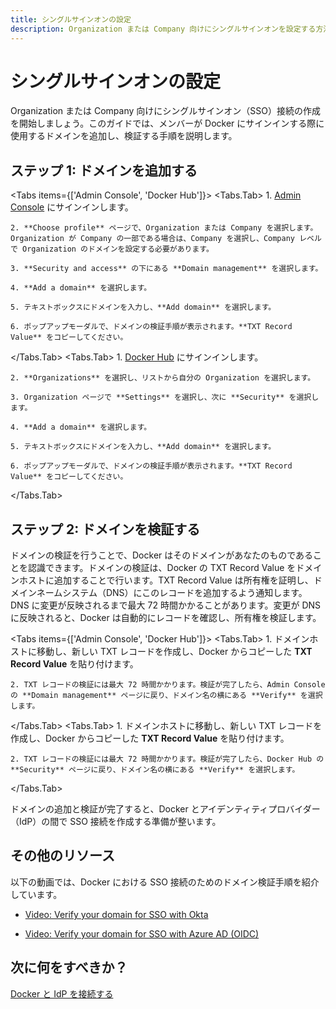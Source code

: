 ```yaml
---
title: シングルサインオンの設定
description: Organization または Company 向けにシングルサインオンを設定する方法を学びます。
---
```



# シングルサインオンの設定

Organization または Company 向けにシングルサインオン（SSO）接続の作成を開始しましょう。このガイドでは、メンバーが Docker にサインインする際に使用するドメインを追加し、検証する手順を説明します。

## ステップ 1: ドメインを追加する

<Tabs items={['Admin Console', 'Docker Hub']}>
  <Tabs.Tab>
    1. [Admin Console](https://admin.docker.com) にサインインします。

    2. **Choose profile** ページで、Organization または Company を選択します。Organization が Company の一部である場合は、Company を選択し、Company レベルで Organization のドメインを設定する必要があります。

    3. **Security and access** の下にある **Domain management** を選択します。

    4. **Add a domain** を選択します。

    5. テキストボックスにドメインを入力し、**Add domain** を選択します。

    6. ポップアップモーダルで、ドメインの検証手順が表示されます。**TXT Record Value** をコピーしてください。
  </Tabs.Tab>
  <Tabs.Tab>
    1. [Docker Hub](https://hub.docker.com/) にサインインします。

    2. **Organizations** を選択し、リストから自分の Organization を選択します。

    3. Organization ページで **Settings** を選択し、次に **Security** を選択します。

    4. **Add a domain** を選択します。

    5. テキストボックスにドメインを入力し、**Add domain** を選択します。

    6. ポップアップモーダルで、ドメインの検証手順が表示されます。**TXT Record Value** をコピーしてください。
  </Tabs.Tab>
</Tabs>

## ステップ 2: ドメインを検証する

ドメインの検証を行うことで、Docker はそのドメインがあなたのものであることを認識できます。ドメインの検証は、Docker の TXT Record Value をドメインホストに追加することで行います。TXT Record Value は所有権を証明し、ドメインネームシステム（DNS）にこのレコードを追加するよう通知します。DNS に変更が反映されるまで最大 72 時間かかることがあります。変更が DNS に反映されると、Docker は自動的にレコードを確認し、所有権を検証します。

<Tabs items={['Admin Console', 'Docker Hub']}>
  <Tabs.Tab>
    1. ドメインホストに移動し、新しい TXT レコードを作成し、Docker からコピーした **TXT Record Value** を貼り付けます。

    2. TXT レコードの検証には最大 72 時間かかります。検証が完了したら、Admin Console の **Domain management** ページに戻り、ドメイン名の横にある **Verify** を選択します。
  </Tabs.Tab>
  <Tabs.Tab>
    1. ドメインホストに移動し、新しい TXT レコードを作成し、Docker からコピーした **TXT Record Value** を貼り付けます。

    2. TXT レコードの検証には最大 72 時間かかります。検証が完了したら、Docker Hub の **Security** ページに戻り、ドメイン名の横にある **Verify** を選択します。
  </Tabs.Tab>
</Tabs>

ドメインの追加と検証が完了すると、Docker とアイデンティティプロバイダー（IdP）の間で SSO 接続を作成する準備が整います。

## その他のリソース

以下の動画では、Docker における SSO 接続のためのドメイン検証手順を紹介しています。

- [Video: Verify your domain for SSO with Okta](https://youtu.be/c56YECO4YP4?feature=shared&t=529)

- [Video: Verify your domain for SSO with Azure AD (OIDC)](https://youtu.be/bGquA8qR9jU?feature=shared&t=496)

## 次に何をすべきか？

[Docker と IdP を接続する](/docker-security-ja/for-admins/single-sign-on/configure/connect)
